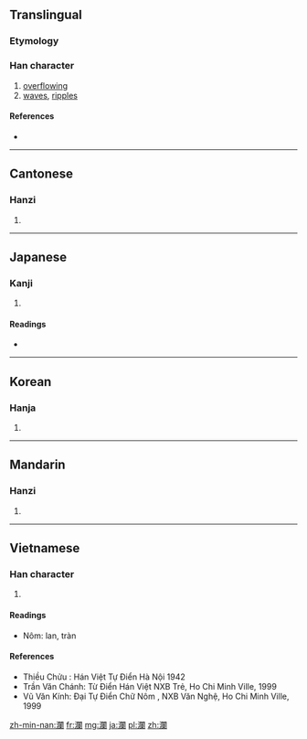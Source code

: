{{also|澜}}
==Translingual==

===Etymology===
{{Han compound|水|闌|t1=water|ls=psc}}

===Han character===
{{Han char|rn=85|rad=水|as=17|sn=20|four=3712<sub>0</sub>|canj=水日弓田 (EANW)}}

# [[overflowing]]
# [[waves]], [[ripples]]

====References====
* {{Han ref|kx=0661.290|dkj=18722|dj=1071.100|hdz=31790.090|uh=703E|ud=28734|bh=C469|bd=50281}}

----

==Cantonese==

===Hanzi===
{{yue-hanzi|jyut=|y=laan4|sim=澜}}

# {{defn|lang=yue|sort=水17}}

----

==Japanese==

===Kanji===
{{ja-kanji|grade=|rs=水17}}

# {{defn|lang=ja|sort=水17}}

====Readings====
* {{ja-readings|on=[[らん]] (ran)|kun=[[なみ]] (nami)}}

----

==Korean==

===Hanja===
{{ko-hanja|hangeul=란>난|eumhun=|rv=ran>nan|mr=ran>nan|y=lan>nan}}

# {{defn|lang=ko|sort=水17}}

----

==Mandarin==

===Hanzi===
{{cmn-hanzi|sim=澜|pin=[[lán]] ([[lan2]])|wg=lan<sup>2</sup>}}

# {{defn|lang=cmn|sort=水17}}

----

==Vietnamese==

===Han character===
{{vi-hantu|lan|rs=水17}}

# {{defn|lang=vi|sort=水17}}

====Readings====
* Nôm: lan, tràn

====References====
* Thiều Chửu : Hán Việt Tự Điển  Hà Nội 1942
* Trần Văn Chánh: Từ Điển Hán Việt NXB Trẻ, Ho Chi Minh Ville, 1999
* Vũ Văn Kính: Đại Tự Điển Chữ Nôm , NXB Văn Nghệ, Ho Chi Minh Ville, 1999

[[zh-min-nan:瀾]]
[[fr:瀾]]
[[mg:瀾]]
[[ja:瀾]]
[[pl:瀾]]
[[zh:瀾]]